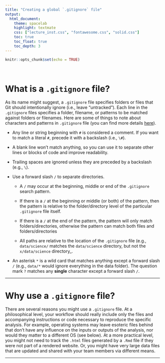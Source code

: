 ```yaml
---
title: "Creating a global `.gitignore` file"
output:
  html_document:
    theme: spacelab
    highlight: textmate
    css: ["lecture_inst.css", "fontawesome.css", "solid.css"]
    toc: true
    toc_float: true
    toc_depth: 3
---
```


```r
knitr::opts_chunk$set(echo = TRUE)
```

<br>

# What is a `.gitignore` file?

As its name might suggest, a `.gitignore` file specifies folders or files that Git should intentionally ignore (i.e., leave "untracked"). Each line in the `.gitignore` files specifies a folder, filename, or patterns to be matched against folders or filenames. Here are some of things to note about characters and patterns in `.gitignore` file (you can find more details [here](https://git-scm.com/docs/gitignore)).

* Any line or string beginning with `#` is considered a comment. If you want to match a literal `#`, precede it with a backslash (i.e., `\#`).

* A blank line won't match anything, so you can use it to separate other lines or blocks of code and improve readability.

* Trailing spaces are ignored unless they are preceded by a backslash (e.g., `\  `).

* Use a forward slash `/` to separate directories.

    - A `/` may occur at the beginning, middle or end of the `.gitignore` search pattern.

    - If there is a `/` at the beginning or middle (or both) of the pattern, then the pattern is relative to the folder/directory level of the particular `.gitignore` file itself.

    - If there is a `/` at the end of the pattern, the pattern will only match folders/directories, otherwise the pattern can match both files and folders/directories
    
    - All paths are relative to the location of the `.gitignore` file (e.g., `data/science/` matches the `data/science` directory, but not the `x/data/science` directory_.

* An asterisk `*` is a wild card that matches anything except a forward slash `/` (e.g., `data/*` would ignore everything in the data folder). The question mark `?` matches any **single** character except a forward slash `/`.

***

# Why use a `.gitignore` file?

There are several reasons you might use a `.gitignore` file. At a philosophical level, your workflow should really include only the files and accompanying instructions or code necessary to reproduce the specific analysis. For example, operating systems may leave esoteric files behind that don't have any influence on the inputs or outputs of the analysis, nor would they matter to a different OS (see below). At a more practical level, you might not need to track the `.html` files generated by a `.Rmd` file if they were not part of a rendered website. Or, you might have very large data files that are updated and shared with your team members via different means.

***




